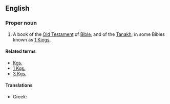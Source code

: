 ==English==
{{book of the Bible|Books of Kings}}

===Proper noun===
{{en-proper-noun}}
# {{biblical}}  A book of the [[Old Testament]] of [[Bible]], and of the [[Tanakh]]; in some Bibles known as [[1 Kings]].

====Related terms====
*[[Kgs.]]
*[[1 Kgs.]]
*[[3 Kgs.]]

====Translations====
{{trans-top|book of the Bible}}
*Greek: {{t|el|sc=Grek|Γ' Βασιλειών||tr=G' Vasileión}}
{{trans-mid}}
{{trans-bottom}}